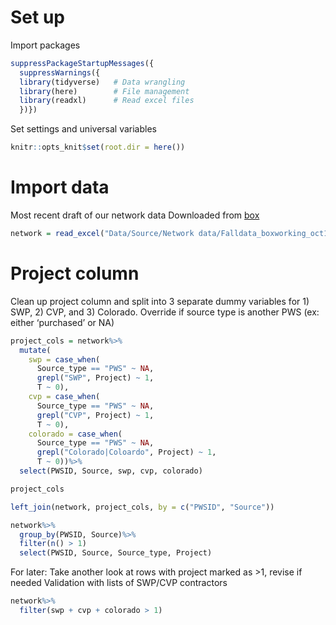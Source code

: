 
# Set up

Import packages
```r
suppressPackageStartupMessages({
  suppressWarnings({
  library(tidyverse)   # Data wrangling
  library(here)        # File management
  library(readxl)      # Read excel files
  })})
```

Set settings and universal variables
```r
knitr::opts_knit$set(root.dir = here())
```

# Import data

Most recent draft of our network data
Downloaded from [box](https://berkeley.app.box.com/file/1987973103781?s=iy2wly7ej2heud3xzu2olsaj7qr0r5qd)
```r
network = read_excel("Data/Source/Network data/Falldata_boxworking_oct1.xlsx")
```

# Project column

Clean up project column and split into 3 separate dummy variables for 1) SWP, 2) CVP, and 3) Colorado.
Override if source type is another PWS (ex: either ‘purchased’ or NA)

```r
project_cols = network%>%
  mutate(
    swp = case_when(
      Source_type == "PWS" ~ NA,
      grepl("SWP", Project) ~ 1,
      T ~ 0),
    cvp = case_when(
      Source_type == "PWS" ~ NA,
      grepl("CVP", Project) ~ 1,
      T ~ 0),
    colorado = case_when(
      Source_type == "PWS" ~ NA,
      grepl("Colorado|Coloardo", Project) ~ 1,
      T ~ 0))%>%
  select(PWSID, Source, swp, cvp, colorado)

project_cols

left_join(network, project_cols, by = c("PWSID", "Source"))

network%>%
  group_by(PWSID, Source)%>%
  filter(n() > 1)
  select(PWSID, Source, Source_type, Project)

```

For later: 
Take another look at rows with project marked as >1, revise if needed
Validation with lists of SWP/CVP contractors

```r
network%>%
  filter(swp + cvp + colorado > 1)
```